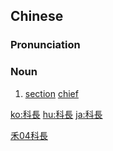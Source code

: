 {{also|科长}}
==Chinese==
{{zh-forms|s=科长}}

===Pronunciation===
{{zh-pron
|m=kēzhǎng
|c=fo1 zoeng2
|mn=kho-tiúⁿ/khe-tiúⁿ
|cat=n
}}

===Noun===
{{zh-noun}}

# [[section]] [[chief]]

[[Category:Elementary Mandarin|禾04科長]]

[[ko:科長]]
[[hu:科長]]
[[ja:科長]]